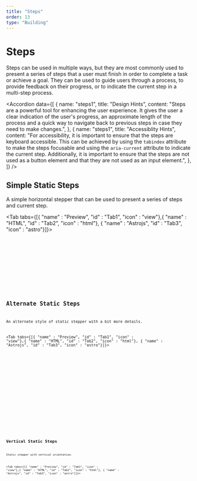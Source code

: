 ```yaml
---
title: "Steps"
order: 13
type: "Building"
---
```



# Steps

Steps can be used in multiple ways, but they are most commonly used to present a series of steps that a user must finish in order to complete a task or achieve a goal. They can be used to guide users through a process, to provide feedback on their progress, or to indicate the current step in a multi-step process.

<Accordion
  data={[
    {
      name: "steps1",
      title: "Design Hints",
      content:
        "Steps are a powerful tool for enhancing the user experience. It gives the user a clear indication of the user's progress, an approximate length of the process and a quick way to navigate back to previous steps in case they need to make changes.",
    },
    {
      name: "steps1",
      title: "Accessiblity Hints",
      content:
        "For accessibility, it is important to ensure that the steps are keyboard accessible. This can be achieved by using the `tabindex` attribute to make the steps focusable and using the `aria-current` attribute to indicate the current step. Additionally, it is important to ensure that the steps are not used as a button element and that they are not used as an input element.",
    },
  ]}
/>

## Simple Static Steps

A simple horizontal stepper that can be used to present a series of steps and current step.

<Tab tabs={[{ "name" : "Preview", "id" : "Tab1", "icon" : "view"},{ "name" : "HTML", "id" : "Tab2", "icon" : "html"}, { "name" : "Astrojs", "id" : "Tab3", "icon" : "astro"}]}>

<section id ="Tab1-panel" role="tabpanel" data-role="tabpanel">
<div class="flex items-center justify-center p-6">
<Steps />
</div>

</section>

<section id ="Tab2-panel" role="tabpanel" data-role="tabpanel">

<Code code={StepsCode} lang="html" title="StepsVariants.html" wrap="true"/>

</section>

<section id ="Tab3-panel" role="tabpanel" data-role="tabpanel">

<Code code={StepsCodeAstro} lang="astro" title="StepsVariants.astro" wrap="true"/>

</section>

</Tab>



## Alternate Static Steps

An alternate style of static stepper with a bit more details.

<Tab tabs={[{ "name" : "Preview", "id" : "Tab1", "icon" : "view"},{ "name" : "HTML", "id" : "Tab2", "icon" : "html"}, { "name" : "Astrojs", "id" : "Tab3", "icon" : "astro"}]}>

<section id ="Tab1-panel" role="tabpanel" data-role="tabpanel">
<div class="flex items-center justify-center p-6">
<AltSteps />
</div>

</section>

<section id ="Tab2-panel" role="tabpanel" data-role="tabpanel">

<Code code={AltStepsCode} lang="html" title="AltStepsVariants.html" wrap="true"/>

</section>

<section id ="Tab3-panel" role="tabpanel" data-role="tabpanel">

<Code code={AltStepsCodeAstro} lang="astro" title="AltStepsVariants.astro" wrap="true"/>

</section>

</Tab>



## Vertical Static Steps

Static stepper with vertical orientation.

<Tab tabs={[{ "name" : "Preview", "id" : "Tab1", "icon" : "view"},{ "name" : "HTML", "id" : "Tab2", "icon" : "html"}, { "name" : "Astrojs", "id" : "Tab3", "icon" : "astro"}]}>

<section id ="Tab1-panel" role="tabpanel" data-role="tabpanel">
<div class="flex items-center justify-center p-6">
<VerticalSteps />
</div>

</section>

<section id ="Tab2-panel" role="tabpanel" data-role="tabpanel">

<Code code={VerticalStepsCode} lang="html" title="VerticalStepsVariants.html" wrap="true"/>

</section>

<section id ="Tab3-panel" role="tabpanel" data-role="tabpanel">

<Code code={VerticalStepsCodeAstro} lang="astro" title="VerticalStepsVariants.astro" wrap="true"/>

</section>

</Tab>


